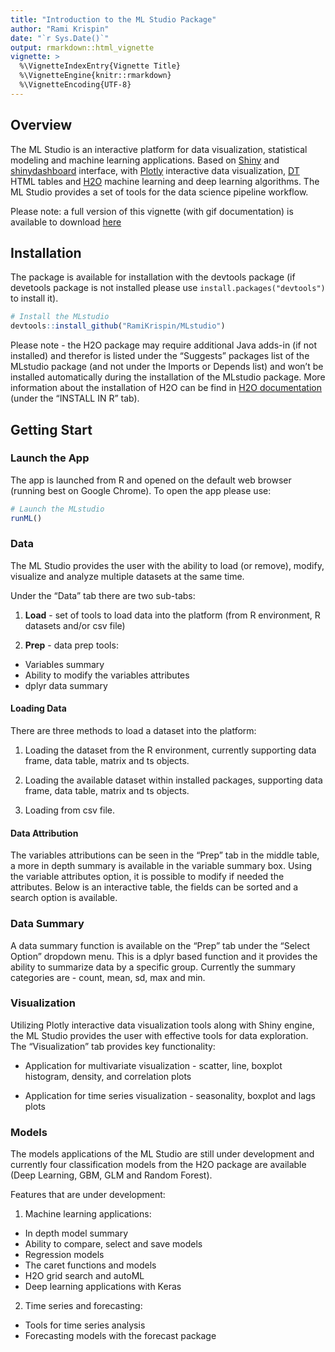 ```yaml
---
title: "Introduction to the ML Studio Package"
author: "Rami Krispin"
date: "`r Sys.Date()`"
output: rmarkdown::html_vignette
vignette: >
  %\VignetteIndexEntry{Vignette Title}
  %\VignetteEngine{knitr::rmarkdown}
  %\VignetteEncoding{UTF-8}
---
```

## **Overview**

The ML Studio is an interactive platform for data visualization, statistical modeling and machine learning applications. Based on [Shiny](http://shiny.rstudio.com/) and [shinydashboard](https://rstudio.github.io/shinydashboard/) interface, with [Plotly](https://plot.ly/r/) interactive data visualization, [DT](https://rstudio.github.io/DT/) HTML tables and [H2O](https://www.h2o.ai/) machine learning and deep learning algorithms. The ML Studio provides a set of tools for the data science pipeline workflow.

Please note: a full version of this vignette (with gif documentation) is available to download [here](https://github.com/RamiKrispin/MLstudio/blob/master/vignettes/MLstudio Overview.html)
 
## **Installation**

The package is available for installation with the devtools package (if devetools package is not installed please use `install.packages("devtools")` to install it).

```r
# Install the MLstudio
devtools::install_github("RamiKrispin/MLstudio")
```
Please note - the H2O package may require additional Java adds-in (if not installed) and therefor is listed under the "Suggests" packages list of the MLstudio package (and not under the Imports or Depends list) and won't be installed automatically during the installation of the MLstudio package. More information about the installation of H2O can be find in [H2O documentation](http://h2o-release.s3.amazonaws.com/h2o/rel-weierstrass/7/index.html) (under the "INSTALL IN R" tab).

## **Getting Start**
### **Launch the App**
The app is launched from R and opened on the default web browser (running best on Google Chrome). To open the app please use:

```r
# Launch the MLstudio
runML()
```

### **Data**

The ML Studio provides the user with the ability to load (or remove), modify, visualize and analyze multiple datasets at the same time.

Under the "Data" tab there are two sub-tabs:

1.	**Load** - set of tools to load data into the platform (from R environment, R datasets and/or csv file)

2.	**Prep** - data prep tools:

- Variables summary
- Ability to modify the variables attributes 
- dplyr data summary


#### **Loading Data**
There are three methods to load a dataset into the platform:

1.	Loading the dataset from the R environment, currently supporting data frame, data table, matrix and ts objects.


2.	Loading the available dataset within installed packages, supporting data frame, data table, matrix and ts objects.


3.	Loading from csv file.


#### **Data Attribution**

The variables attributions can be seen in the "Prep" tab in the middle table, a more in depth summary is available in the variable summary box. Using the variable attributes option, it is possible to modify if needed the attributes. Below is an interactive table, the fields can be sorted and a search option is available. 


### **Data Summary**

A data summary function is available on the "Prep" tab under the "Select Option" dropdown menu. This is a dplyr based function and it provides the ability to summarize data by a specific group. Currently the summary categories are - count, mean, sd, max and min.


### **Visualization**

Utilizing Plotly interactive data visualization tools along with Shiny engine, the ML Studio provides the user with effective tools for data exploration. The "Visualization" tab provides key functionality:

- Application for multivariate visualization - scatter, line, boxplot histogram, density, and correlation plots


- Application for time series visualization - seasonality, boxplot and lags plots

### **Models**

The models applications of the ML Studio are still under development and currently four classification models from the H2O package are available (Deep Learning, GBM, GLM and Random Forest).


Features that are under development:

1. Machine learning applications:
- In depth model summary
- Ability to compare, select and save models
- Regression models
- The caret functions and models
- H2O grid search and autoML
- Deep learning applications with Keras

2. Time series and forecasting:
- Tools for time series analysis
- Forecasting models with the forecast package
